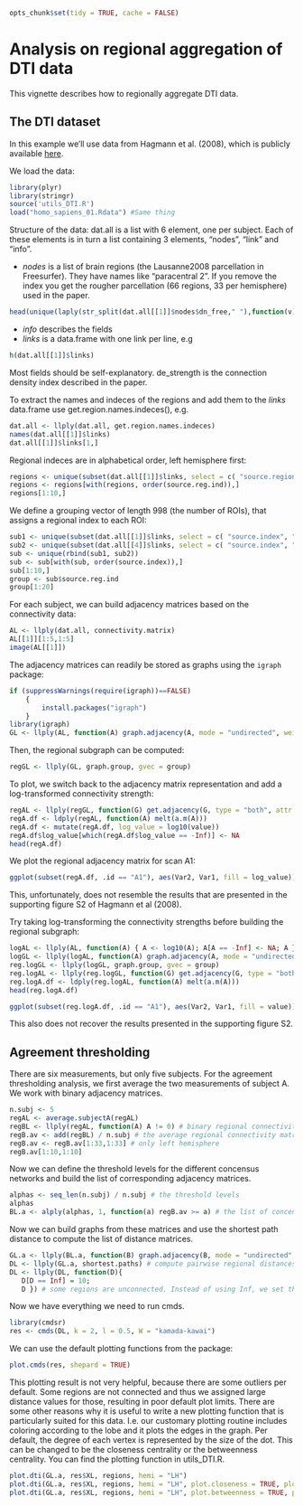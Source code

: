 
```r
opts_chunk$set(tidy = TRUE, cache = FALSE) 
```
# Analysis on regional aggregation of DTI data

This vignette describes how to regionally aggregate DTI data.

<h2> The DTI dataset </h2>

In this example we'll use data from Hagmann et al. (2008), which is publicly available [here](http://www.cmtk.org/datasets/homo_sapiens_01.cff). 

We load the data:
```r

library(plyr)
library(stringr)
source('utils_DTI.R')
load("homo_sapiens_01.Rdata") #Same thing
```
Structure of the data: dat.all is a list with 6 element, one per subject. Each of these elements is in turn a list containing 3 elements, "nodes", "link" and "info". 

- *nodes* is a list of brain regions (the Lausanne2008 parcellation in Freesurfer). They have names like "paracentral 2". If you remove the index you get the rougher parcellation (66 regions, 33 per hemisphere) used in the paper.
```r
head(unique(laply(str_split(dat.all[[1]]$nodes$dn_free," "),function(v) v[[1]])))
```
- *info* describes the fields
- *links* is a data.frame with one link per line, e.g
```r
h(dat.all[[1]]$links)
```
Most fields should be self-explanatory. de_strength is the connection density index described in the paper. 

To extract the names and indeces of the regions and add them to the *links* data.frame use get.region.names.indeces(), e.g.
```r
dat.all <- llply(dat.all, get.region.names.indeces)
names(dat.all[[1]]$links)
dat.all[[1]]$links[1,]
```

Regional indeces are in alphabetical order, left hemisphere first:
```r
regions <- unique(subset(dat.all[[1]]$links, select = c( "source.region", "source.reg.ind", "source.hemi", "source.lobe")))
regions <- regions[with(regions, order(source.reg.ind)),]
regions[1:10,]
```
We define a grouping vector of length 998 (the number of ROIs), that assigns a regional index to each ROI:
```r
sub1 <- unique(subset(dat.all[[1]]$links, select = c( "source.index", "source.reg.ind" )))
sub2 <- unique(subset(dat.all[[4]]$links, select = c( "source.index", "source.reg.ind" )))
sub <- unique(rbind(sub1, sub2))
sub <- sub[with(sub, order(source.index)),]
sub[1:10,]
group <- sub$source.reg.ind
group[1:20]
```
For each subject, we can build adjacency matrices based on the connectivity data:
```r
AL <- llply(dat.all, connectivity.matrix)
AL[[1]][1:5,1:5]
image(AL[[1]])
```
The adjacency matrices can readily be stored as graphs using the `igraph` package:
```r
if (suppressWarnings(require(igraph))==FALSE)
    {
        install.packages("igraph")
    }
library(igraph)
GL <- llply(AL, function(A) graph.adjacency(A, mode = "undirected", weighted = TRUE))
```

Then, the regional subgraph can be computed:
```r
regGL <- llply(GL, graph.group, gvec = group)
```

To plot, we switch back to the adjacency matrix representation and add a log-transformed connectivity strength:
```r
regAL <- llply(regGL, function(G) get.adjacency(G, type = "both", attr = "weight"))
regA.df <- ldply(regAL, function(A) melt(a.m(A)))
regA.df <- mutate(regA.df, log_value = log10(value))
regA.df$log_value[which(regA.df$log_value == -Inf)] <- NA
head(regA.df)
```
We plot the regional adjacency matrix for scan A1:
```r
ggplot(subset(regA.df, .id == "A1"), aes(Var2, Var1, fill = log_value)) + xlab("LH RH") + ylab("RH LH") + geom_raster() + scale_y_reverse() + scale_fill_gradientn(colours = rainbow(5, s=1, v=1, start = 0, end = 0.66),breaks = seq(-3,0), values = seq(1,0,l=7), na.value = "black")
```

This, unfortunately, does not resemble the results that are presented in the supporting figure S2 of Hagmann et al (2008).

Try taking log-transforming the connectivity strengths before building the regional subgraph:
```r
logAL <- llply(AL, function(A) { A <- log10(A); A[A == -Inf] <- NA; A })
logGL <- llply(logAL, function(A) graph.adjacency(A, mode = "undirected", weighted = TRUE))
reg.logGL <- llply(logGL, graph.group, gvec = group)
reg.logAL <- llply(reg.logGL, function(G) get.adjacency(G, type = "both", attr = "weight"))
reg.logA.df <- ldply(reg.logAL, function(A) melt(a.m(A)))
head(reg.logA.df)
```
```r
ggplot(subset(reg.logA.df, .id == "A1"), aes(Var2, Var1, fill = value)) + xlab("LH RH") + ylab("RH LH") + geom_raster() + scale_y_reverse() + scale_fill_gradientn(colours = rainbow(5, s=1, v=1, start = 0, end = 0.66),breaks = seq(-3,0), values = seq(1,0,l=7), na.value = "black")
```
This also does not recover the results presented in the supporting figure S2.

## Agreement thresholding

There are six measurements, but only five subjects. For the agreement thresholding analysis, we first average the two measurements of subject A. We work with binary adjacency matrices.
```r
n.subj <- 5
regAL <- average.subjectA(regAL)
regBL <- llply(regAL, function(A) A != 0) # binary regional connectivity matrices
regB.av <- add(regBL) / n.subj # the average regional connectivity matrix
regB.av <- regB.av[1:33,1:33] # only left hemisphere
regB.av[1:10,1:10]
```
Now we can define the threshold levels for the different concensus networks and build the list of corresponding adjacency matrices. 
```r
alphas <- seq_len(n.subj) / n.subj # the threshold levels
alphas
BL.a <- alply(alphas, 1, function(a) regB.av >= a) # the list of concensus networks 
```
Now we can build graphs from these matrices and use the shortest path distance to compute the list of distance matrices.
```r
GL.a <- llply(BL.a, function(B) graph.adjacency(B, mode = "undirected", diag = F, weighted = NULL)) # the list of graphs based on concensus networks
DL <- llply(GL.a, shortest.paths) # compute pairwise regional distances
DL <- llply(DL, function(D){
   D[D == Inf] = 10;
   D }) # some regions are unconnected. Instead of using Inf, we set them to a comparably large distance. 

```
Now we have everything we need to run cmds.
```r
library(cmdsr)
res <- cmds(DL, k = 2, l = 0.5, W = "kamada-kawai")
```

We can use the default plotting functions from the package:
```r
plot.cmds(res, shepard = TRUE)
```
This plotting result is not very helpful, because there are some outliers per default. Some regions are not connected and thus we assigned large distance values for those, resulting in poor default plot limits. There are some other reasons why it is useful to write a new plotting function that is particularly suited for this data. I.e. our customary plotting routine includes coloring according to the lobe and it plots the edges in the graph. Per default, the degree of each vertex is represented by the size of the dot. This can be changed to be the closeness centrality or the betweenness centrality. You can find the plotting function in utils_DTI.R. 
```r
plot.dti(GL.a, res$XL, regions, hemi = "LH")
plot.dti(GL.a, res$XL, regions, hemi = "LH", plot.closeness = TRUE, plotname = "closeness")
plot.dti(GL.a, res$XL, regions, hemi = "LH", plot.betweenness = TRUE, plotname = "betweenness")

```